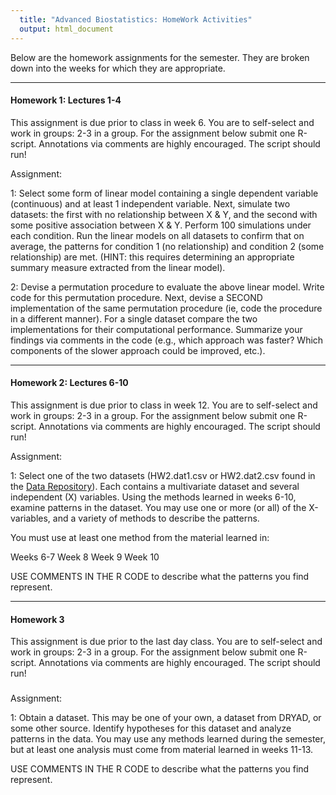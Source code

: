 ```yaml
---
  title: "Advanced Biostatistics: HomeWork Activities"
  output: html_document
---
```


Below are the homework assignments for the semester. They are broken down into the weeks for which they are appropriate. 

---

#### **Homework 1: Lectures 1-4**		

This assignment is due prior to class in week 6.  You are to self-select and work in groups: 2-3 in a group.  For the assignment below submit one R-script. Annotations via comments are highly encouraged.  The script should run!

Assignment: 

1: Select some form of linear model containing a single dependent variable (continuous) and at least 1 independent variable. Next, simulate two datasets: the first with no relationship between X & Y, and the second with some positive association between X & Y. Perform 100 simulations under each condition.  Run the linear models on all datasets to confirm that on average, the patterns for condition 1 (no relationship) and condition 2 (some relationship) are met. (HINT: this requires determining an appropriate summary measure extracted from the linear model). 

2: Devise a permutation procedure to evaluate the above linear model. Write code for this permutation procedure. Next, devise a SECOND implementation of the same permutation procedure (ie, code the procedure in a different manner).  For a single dataset compare the two implementations for their computational performance. Summarize your findings via comments in the code (e.g., which approach was faster?  Which components of the slower approach could be improved, etc.). 

---

#### **Homework 2: Lectures 6-10**	

This assignment is due prior to class in week 12.  You are to self-select and work in groups: 2-3 in a group.  For the assignment below submit one R-script. Annotations via comments are highly encouraged.  The script should run!

Assignment: 

1: Select one of the two datasets (HW2.dat1.csv or HW2.dat2.csv found in the [Data Repository](https://github.com/deanadams/Data)).  Each contains a multivariate dataset and several independent (X) variables.  Using the methods learned in weeks 6-10, examine patterns in the dataset. You may use one or more (or all) of the X-variables, and a variety of methods to describe the patterns.

You must use at least one method from the material learned in: 

Weeks 6-7
Week 8
Week 9
Week 10  

USE COMMENTS IN THE R CODE to describe what the patterns you find represent.

---

#### **Homework 3**	

This assignment is due prior to the last day class.  You are to self-select and work in groups: 2-3 in a group.  For the assignment below submit one R-script. Annotations via comments are highly encouraged.  The script should run!

##### 

Assignment: 

1: Obtain a dataset. This may be one of your own, a dataset from DRYAD, or some other source.  Identify hypotheses for this dataset and analyze patterns in the data. You may use any methods learned during the semester, but at least one analysis must come from material learned in weeks 11-13.

USE COMMENTS IN THE R CODE to describe what the patterns you find represent.
